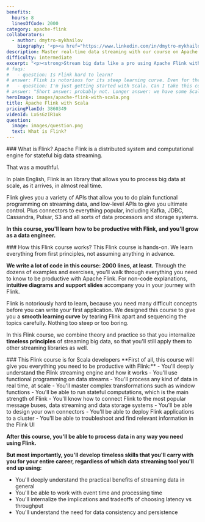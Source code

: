```yaml
---
benefits:
  hours: 8
  linesOfCode: 2000
category: apache-flink
collaborators:
  - author: dmytro-mykhailov
    biography: '<p><a href="https://www.linkedin.com/in/dmytro-mykhailov-03b78971/">Dmytro Mykhailov</a> is a Flink expert and trainer. We worked together on the initial structure of the course, as well as a large chunk of examples and exercises. This course would not have been possible without him.</p><p>For most of his career, Dmytro has been working as a Full Stack Developer and Solution Architect. His responsibilities include collecting and analyzing requirements, software design, implementation kick-start, team development, and leading the team to the successful delivery of the software.</p><p>Dmytro has conducted mentoring, coaching, and training sessions. He developed several technical training programs: general software engineering excellence, software design, and practical TDD training courses. He has also conducted engineering workshops and bootcamps.</p><p>Dmytro is also a former Rock the JVM student.</p>'
description: Master real-time data streaming with our course on Apache Flink with Scala, one of the most powerful libraries for stateful data processing. Learn to handle millions of events efficiently and effectively, and elevate your big data skills.
difficulty: intermediate
excerpt: "<p><strong>Stream big data like a pro using Apache Flink with Scala</strong>: Process millions of events in real time using one of the most powerful libraries and engines for stateful data streaming</p>"
# faqs:
#   - question: Is Flink hard to learn?
# answer: Flink is notorious for its steep learning curve. Even for the smallest application, you'll need a lot of concepts at the same time. This Flink course deconstructs Flink and isolates its parts so that you can learn step by step.
#   - question: I'm just getting started with Scala. Can I take this course?
# answer: "Short answer: probably not. Longer answer: we have some Scala starter code at the beginning of the course, but that won't replace the kind of experience we need for this course. We aren't using any Scala rocket science, but you need to be comfortable with it. I recommend you check out the Scala essentials and advanced courses first before coming back here."
heroImage: images/apache-flink-with-scala.png
title: Apache Flink with Scala
pricingPlanId: 3860349
videoId: Lx6sGzIR1uk
question:
  image: images/question.png
  text: What is Flink?
---
```



<CourseLayout>
<Fragment slot="question">
### What is Flink?
Apache Flink is a distributed system and computational engine for stateful big data streaming.

That was a mouthful.

In plain English, Flink is an library that allows you to process big data at scale, as it arrives, in almost real time.

Flink gives you a variety of APIs that allow you to do plain functional programming on streaming data, and low-level APIs to give you ultimate control. Plus connectors to everything popular, including Kafka, JDBC, Cassandra, Pulsar, S3 and all sorts of data processors and storage systems.

**In this course, you'll learn how to be productive with Flink, and you'll grow as a data engineer.**

</Fragment>
<Fragment slot="feature1">
### How this Flink course works?
This Flink course is hands-on. We learn everything from first principles, not assuming anything in advance.

**We write a lot of code in this course: 2000 lines, at least.** Through the dozens of examples and exercises, you'll walk through everything you need to know to be productive with Apache Flink. For non-code explanations, **intuitive diagrams and support slides** accompany you in your journey with Flink.

Flink is notoriously hard to learn, because you need many difficult concepts before you can write your first application. We designed this course to give you a **smooth learning curve** by tearing Flink apart and sequencing the topics carefully. Nothing too steep or too boring.

In this Flink course, we combine theory and practice so that you internalize **timeless principles** of streaming big data, so that you'll still apply them to other streaming libraries as well.

</Fragment>
<Fragment slot="skills">
### This Flink course is for Scala developers
**First of all, this course will give you everything you need to be productive with Flink:**
- You'll deeply understand the Flink streaming engine and how it works
- You'll use functional programming on data streams
- You'll process any kind of data in real time, at scale
- You'll master complex transformations such as window functions
- You'll be able to run stateful computations, which is the main strength of Flink
- You'll know how to connect Flink to the most popular message buses, data streaming and data storage systems
- You'll be able to design your own connectors
- You'll be able to deploy Flink applications to a cluster
- You'll be able to troubleshoot and find relevant information in the Flink UI

**After this course, you'll be able to process data in any way you need using Flink.**

**But most importantly, you'll develop timeless skills that you'll carry with you for your entire career, regardless of which data streaming tool you'll end up using:**

- You'll deeply understand the practical benefits of streaming data in general
- You'll be able to work with event time and processing time
- You'll internalize the implications and tradeoffs of choosing latency vs throughput
- You'll understand the need for data consistency and persistence

</Fragment>
</CourseLayout>
